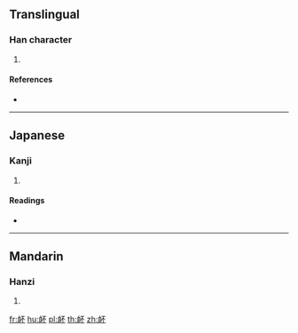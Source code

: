{{character info/new}}
==Translingual==

===Han character===
{{Han char|rn=143|rad=血|as=04|sn=10|four=21190|canj=HTMF}}

# {{defn|Han|sort=血04}}

====References====
* {{Han ref|kx=1107.080|dkj=33972|dj=1569.080|hdz=53051.040|uh=8843|ud=34883|bh=D3CF|bd=54223}}

----

==Japanese==

===Kanji===
{{ja-kanji|grade=|rs=血04}}

# {{defn|lang=ja|sort=血04}}

====Readings====
* {{ja-readings|on=[[はい]] (hai), [[ふう]] (hū), [[ふ]] (fu)|kun=|nanori=}}

----

==Mandarin==

===Hanzi===
{{cmn-hanzi|pin=[[mài]] ([[mai4]]), [[pēi]] ([[pei1]])|wg=mai<sup>4</sup>, p'ei<sup>1</sup>}}

# {{defn|lang=cmn|sort=血04}}

[[fr:衃]]
[[hu:衃]]
[[pl:衃]]
[[th:衃]]
[[zh:衃]]